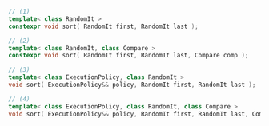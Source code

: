 ```cpp
// (1)
template< class RandomIt >
constexpr void sort( RandomIt first, RandomIt last );

// (2)
template< class RandomIt, class Compare >
constexpr void sort( RandomIt first, RandomIt last, Compare comp );

// (3)
template< class ExecutionPolicy, class RandomIt >
void sort( ExecutionPolicy&& policy, RandomIt first, RandomIt last );

// (4)
template< class ExecutionPolicy, class RandomIt, class Compare >
void sort( ExecutionPolicy&& policy, RandomIt first, RandomIt last, Compare comp );
```
